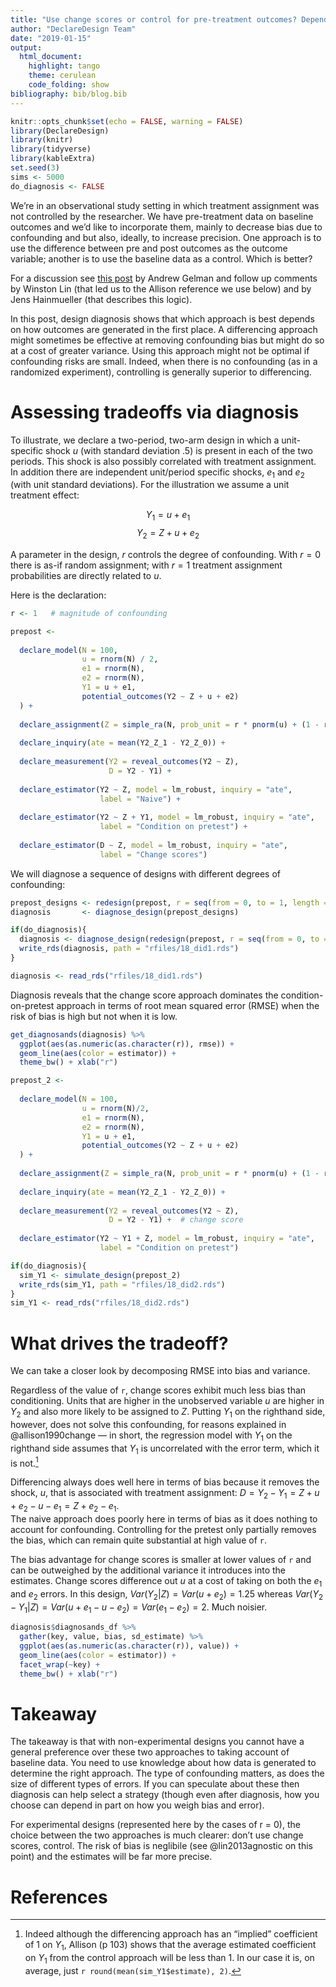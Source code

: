 ```yaml
---
title: "Use change scores or control for pre-treatment outcomes? Depends on the true data generating process"
author: "DeclareDesign Team"
date: "2019-01-15"
output:
  html_document:
    highlight: tango
    theme: cerulean
    code_folding: show
bibliography: bib/blog.bib
---
```


```r
knitr::opts_chunk$set(echo = FALSE, warning = FALSE)
library(DeclareDesign)
library(knitr)
library(tidyverse)
library(kableExtra)
set.seed(3)
sims <- 5000
do_diagnosis <- FALSE
```

We're in an observational study setting in which treatment assignment was not controlled by the researcher. We have pre-treatment data on baseline outcomes and we'd like to incorporate them, mainly to decrease bias due to confounding and but also, ideally, to increase precision. One approach is to use the difference between pre and post outcomes as the outcome variable; another is to use the baseline data as a control. Which is better? 

For a discussion see [this post](https://andrewgelman.com/2007/02/15/differenceindif/) by Andrew Gelman and follow up comments by Winston Lin (that led us to the Allison reference we use below) and by Jens Hainmueller (that describes this logic). 

In this post, design diagnosis shows that which approach is best depends on how outcomes are generated in the first place. A differencing approach might sometimes be effective at removing confounding bias but might do so at a cost of greater variance. Using this approach might not be optimal if confounding risks are small. Indeed, when there is no confounding (as in a randomized experiment), controlling is generally superior to differencing.

# Assessing tradeoffs via diagnosis

To illustrate, we declare a two-period, two-arm design in which a unit-specific shock $u$ (with standard deviation .5) is present in each of the two periods. This shock is also possibly correlated with treatment assignment. In addition there are independent unit/period specific shocks, $e_1$ and $e_2$ (with unit standard deviations). For the illustration we assume a unit treatment effect:

$$Y_1 = u + e_1$$
$$Y_2 = Z + u + e_2$$

A parameter in the design, $r$ controls the degree of confounding. With $r = 0$ there is as-if random assignment; with $r = 1$ treatment assignment probabilities are directly related to $u$. 

Here is the declaration:

```r
r <- 1   # magnitude of confounding

prepost <- 
  
  declare_model(N = 100, 
                u = rnorm(N) / 2, 
                e1 = rnorm(N), 
                e2 = rnorm(N), 
                Y1 = u + e1,
                potential_outcomes(Y2 ~ Z + u + e2)
  ) + 
  
  declare_assignment(Z = simple_ra(N, prob_unit = r * pnorm(u) + (1 - r) * .5)) +
  
  declare_inquiry(ate = mean(Y2_Z_1 - Y2_Z_0)) +
  
  declare_measurement(Y2 = reveal_outcomes(Y2 ~ Z),
                      D = Y2 - Y1) +
  
  declare_estimator(Y2 ~ Z, model = lm_robust, inquiry = "ate", 
                    label = "Naive") +
  
  declare_estimator(Y2 ~ Z + Y1, model = lm_robust, inquiry = "ate", 
                    label = "Condition on pretest") +
  
  declare_estimator(D ~ Z, model = lm_robust, inquiry = "ate", 
                    label = "Change scores") 
```

We will diagnose a sequence of designs with different degrees of confounding:

```r
prepost_designs <- redesign(prepost, r = seq(from = 0, to = 1, length = 5))
diagnosis       <- diagnose_design(prepost_designs)
```

```r
if(do_diagnosis){
  diagnosis <- diagnose_design(redesign(prepost, r = seq(from = 0, to = 1, length = 5)), sims = sims)
  write_rds(diagnosis, path = "rfiles/18_did1.rds")
}

diagnosis <- read_rds("rfiles/18_did1.rds") 

```

Diagnosis reveals that the change score approach dominates the condition-on-pretest approach in terms of root mean squared error (RMSE) when the risk of bias is high but not when it is low. 

```r
get_diagnosands(diagnosis) %>%
  ggplot(aes(as.numeric(as.character(r)), rmse)) +
  geom_line(aes(color = estimator)) +
  theme_bw() + xlab("r")
```

```r
prepost_2 <- 
  
  declare_model(N = 100, 
                u = rnorm(N)/2, 
                e1 = rnorm(N), 
                e2 = rnorm(N), 
                Y1 = u + e1,
                potential_outcomes(Y2 ~ Z + u + e2)
  ) + 
  
  declare_assignment(Z = simple_ra(N, prob_unit = r * pnorm(u) + (1 - r) * .5)) +
  
  declare_inquiry(ate = mean(Y2_Z_1 - Y2_Z_0)) +
  
  declare_measurement(Y2 = reveal_outcomes(Y2 ~ Z),
                      D = Y2 - Y1) +  # change score
  
  declare_estimator(Y2 ~ Y1 + Z, model = lm_robust, inquiry = "ate", 
                    label = "Condition on pretest") 

if(do_diagnosis){
  sim_Y1 <- simulate_design(prepost_2)
  write_rds(sim_Y1, path = "rfiles/18_did2.rds")
}
sim_Y1 <- read_rds("rfiles/18_did2.rds") 

```


# What drives the tradeoff?

We can take a closer look by decomposing RMSE into bias and variance.  

Regardless of the value of `r`, change scores exhibit much less bias than conditioning. Units that are higher in the unobserved variable $u$ are higher in $Y_2$ and also more likely to be assigned to $Z$. Putting $Y_1$ on the righthand side, however, does not solve this confounding, for reasons explained in @allison1990change --- in short, the regression model with $Y_1$ on the righthand side assumes that $Y_1$ is uncorrelated with the error term, which it is not.^[Indeed although the differencing approach has an "implied" coefficient of 1 on $Y_1$, Allison (p 103) shows that the average estimated coefficient on $Y_1$ from the control approach will be less than 1. In our case it is, on average, just `r round(mean(sim_Y1$estimate), 2)`.]

Differencing always does well here in terms of bias because it removes the shock, $u$, that is associated with treatment assignment: $D = Y_2 - Y_1 = Z + u + e_2- u - e_1 = Z + e_2 - e_1$.  
The naive approach does poorly here in terms of bias as it does nothing to account for confounding. Controlling for the pretest only partially removes the bias, which can remain quite substantial at high value of `r`.

The bias advantage for change scores is smaller at lower values of `r` and can be outweighed by the additional variance it introduces into the estimates. Change scores difference out $u$ at a cost of taking on both the $e_1$ and $e_2$ errors. In this design, $Var(Y_2 | Z) = Var(u + e_2) = 1.25$ whereas $Var(Y_2 - Y_1 | Z) = Var(u + e_1 - u - e_2) = Var(e_1 - e_2) = 2$. Much noisier. 


```r
diagnosis$diagnosands_df %>%
  gather(key, value, bias, sd_estimate) %>%
  ggplot(aes(as.numeric(as.character(r)), value)) +
  geom_line(aes(color = estimator)) +
  facet_wrap(~key) +
  theme_bw() + xlab("r")
```

# Takeaway

The takeaway is that with non-experimental designs you cannot have a general preference over these two approaches to taking account of baseline data. You need to use knowledge about how data is generated to determine the right approach. The type of confounding matters, as does the size of different types of errors. If you can speculate about these then diagnosis can help select a strategy (though even after diagnosis, how you choose can depend in part on how you weigh bias and error).

For experimental designs (represented here by the cases of r = 0), the choice between the two approaches is much clearer: don't use change scores, control. The risk of bias is neglibile (see @lin2013agnostic on this point) and the estimates will be far more precise.

# References



